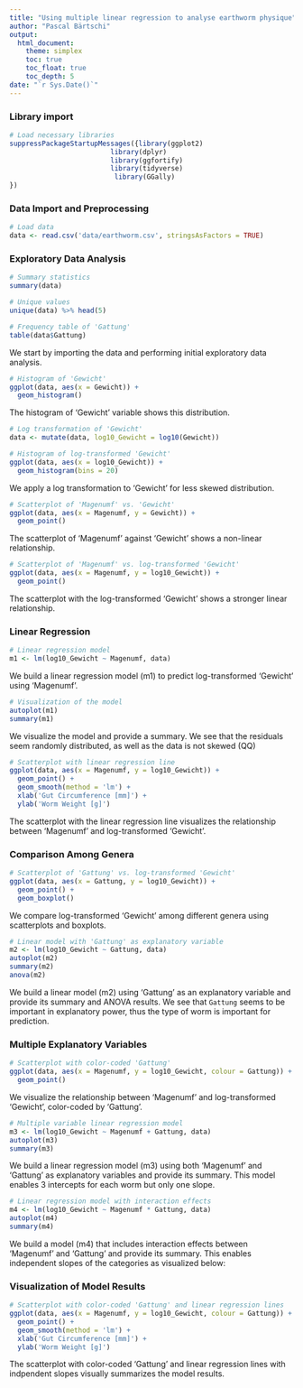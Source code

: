 ```yaml
---
title: "Using multiple linear regression to analyse earthworm physique"
author: "Pascal Bärtschi"
output:
  html_document:
    theme: simplex
    toc: true
    toc_float: true
    toc_depth: 5
date: "`r Sys.Date()`"
---
```

### Library import

```r
# Load necessary libraries
suppressPackageStartupMessages({library(ggplot2)
                         library(dplyr)
                         library(ggfortify)
                         library(tidyverse)
                          library(GGally)
})
```

### Data Import and Preprocessing

```r

# Load data
data <- read.csv('data/earthworm.csv', stringsAsFactors = TRUE)
```

### Exploratory Data Analysis

```r

# Summary statistics
summary(data)

# Unique values
unique(data) %>% head(5)

# Frequency table of 'Gattung'
table(data$Gattung)
```

We start by importing the data and performing initial exploratory data analysis.

```r

# Histogram of 'Gewicht'
ggplot(data, aes(x = Gewicht)) +
  geom_histogram()
```

The histogram of 'Gewicht' variable shows this distribution.

```r

# Log transformation of 'Gewicht'
data <- mutate(data, log10_Gewicht = log10(Gewicht))

# Histogram of log-transformed 'Gewicht'
ggplot(data, aes(x = log10_Gewicht)) +
  geom_histogram(bins = 20)
```

We apply a log transformation to 'Gewicht' for less skewed distribution.

```r

# Scatterplot of 'Magenumf' vs. 'Gewicht'
ggplot(data, aes(x = Magenumf, y = Gewicht)) +
  geom_point()
```

The scatterplot of 'Magenumf' against 'Gewicht' shows a non-linear relationship.

```r

# Scatterplot of 'Magenumf' vs. log-transformed 'Gewicht'
ggplot(data, aes(x = Magenumf, y = log10_Gewicht)) +
  geom_point()
```

The scatterplot with the log-transformed 'Gewicht' shows a stronger linear relationship.

### Linear Regression

```r

# Linear regression model
m1 <- lm(log10_Gewicht ~ Magenumf, data)
```

We build a linear regression model (m1) to predict log-transformed 'Gewicht' using 'Magenumf'.

```r

# Visualization of the model
autoplot(m1)
summary(m1)
```

We visualize the model and provide a summary. We see that the residuals seem randomly distributed, as well as the data is not skewed (QQ)

```r

# Scatterplot with linear regression line
ggplot(data, aes(x = Magenumf, y = log10_Gewicht)) +
  geom_point() + 
  geom_smooth(method = 'lm') +
  xlab('Gut Circumference [mm]') +
  ylab('Worm Weight [g]')
```

The scatterplot with the linear regression line visualizes the relationship between 'Magenumf' and log-transformed 'Gewicht'.

### Comparison Among Genera

```r

# Scatterplot of 'Gattung' vs. log-transformed 'Gewicht'
ggplot(data, aes(x = Gattung, y = log10_Gewicht)) +
  geom_point() + 
  geom_boxplot()
```

We compare log-transformed 'Gewicht' among different genera using scatterplots and boxplots.

```r

# Linear model with 'Gattung' as explanatory variable
m2 <- lm(log10_Gewicht ~ Gattung, data)
autoplot(m2)
summary(m2)
anova(m2)
```

We build a linear model (m2) using 'Gattung' as an explanatory variable and provide its summary and ANOVA results. We see that `Gattung` seems to be important in explanatory power, thus the type of worm is important for prediction.

### Multiple Explanatory Variables

```r

# Scatterplot with color-coded 'Gattung'
ggplot(data, aes(x = Magenumf, y = log10_Gewicht, colour = Gattung)) +
  geom_point()
```

We visualize the relationship between 'Magenumf' and log-transformed 'Gewicht', color-coded by 'Gattung'.

```r

# Multiple variable linear regression model
m3 <- lm(log10_Gewicht ~ Magenumf + Gattung, data)
autoplot(m3)
summary(m3)
```

We build a linear regression model (m3) using both 'Magenumf' and 'Gattung' as explanatory variables and provide its summary. This model enables 3 intercepts for each worm but only one slope.

```r

# Linear regression model with interaction effects
m4 <- lm(log10_Gewicht ~ Magenumf * Gattung, data)
autoplot(m4)
summary(m4)
```

We build a model (m4) that includes interaction effects between 'Magenumf' and 'Gattung' and provide its summary. This enables independent slopes of the categories as visualized below: 

### Visualization of Model Results

```r

# Scatterplot with color-coded 'Gattung' and linear regression lines
ggplot(data, aes(x = Magenumf, y = log10_Gewicht, colour = Gattung)) +
  geom_point() + 
  geom_smooth(method = 'lm') +
  xlab('Gut Circumference [mm]') +
  ylab('Worm Weight [g]')
```

The scatterplot with color-coded 'Gattung' and linear regression lines with indpendent slopes visually summarizes the model results.